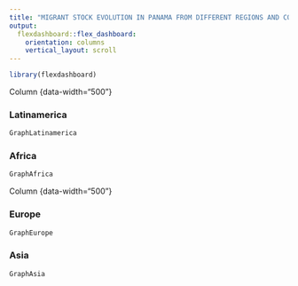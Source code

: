 ```yaml
---
title: "MIGRANT STOCK EVOLUTION IN PANAMA FROM DIFFERENT REGIONS AND COUNTRIES FROM 1990 TO 2020"
output: 
  flexdashboard::flex_dashboard:
    orientation: columns
    vertical_layout: scroll
---
```


```r
library(flexdashboard)
```

Column {data-width="500"}

### Latinamerica

```r
GraphLatinamerica
```

### Africa

```r
GraphAfrica
```

Column {data-width="500"}

### Europe

```r
GraphEurope
```

### Asia

```r
GraphAsia
```
